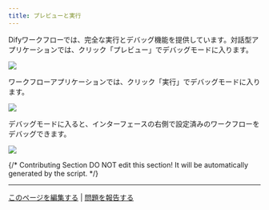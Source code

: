 ```yaml
---
title: プレビューと実行
---
```



Difyワークフローでは、完全な実行とデバッグ機能を提供しています。対話型アプリケーションでは、クリック「プレビュー」でデバッグモードに入ります。

![](https://assets-docs.dify.ai/dify-enterprise-mintlify/jp/guides/workflow/debug-and-preview/91379dc42d0d815e52ddad0cc5450a46.png)

ワークフローアプリケーションでは、クリック「実行」でデバッグモードに入ります。

![](https://assets-docs.dify.ai/dify-enterprise-mintlify/jp/guides/workflow/debug-and-preview/b92d7536392b1e1f2423d0e3aa113915.png)

デバッグモードに入ると、インターフェースの右側で設定済みのワークフローをデバッグできます。

![](https://assets-docs.dify.ai/dify-enterprise-mintlify/jp/guides/workflow/debug-and-preview/4c81791508592e0f8019b8ebf8f119ea.png)

{/*
Contributing Section
DO NOT edit this section!
It will be automatically generated by the script.
*/}

---

[このページを編集する](https://github.com/langgenius/dify-docs/edit/main/ja-jp/guides/workflow/debug-and-preview/yu-lan-yu-yun-hang.mdx) | [問題を報告する](https://github.com/langgenius/dify-docs/issues/new?title=ドキュメントの問題%3A%20n-yu-yun-h&body=%23%23%20問題の説明%0A%3C%21--%20発見した問題について簡単に説明してください%20--%3E%0A%0A%23%23%20ページリンク%0Ahttps%3A%2F%2Fgithub.com%2Flanggenius%2Fdify-docs%2Fblob%2Fmain%2Fja-jp/guides/workflow/debug-and-preview%2Fyu-lan-yu-yun-hang.mdx%0A%0A%23%23%20提案される変更%0A%3C%21--%20特定の変更案がある場合は、ここで説明してください%20--%3E%0A%0A%3C%21--%20ドキュメントの品質向上にご協力いただきありがとうございます！%20--%3E)

